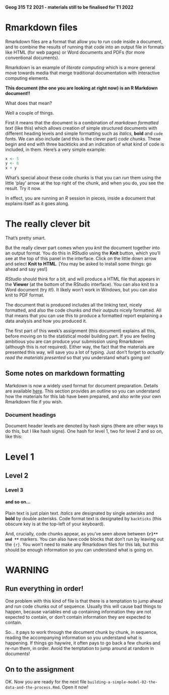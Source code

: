 #### Geog 315 T2 2021 - materials still to be finalised for T1 2022
# Rmarkdown files
Rmarkdown files are a format that allow you to run code inside a document, and to combine the results of running that code into an output file in formats like HTML (for web pages) or Word documents and PDFs (for more conventional documents).

Rmarkdown is an example of *literate computing* which is a more general move towards media that merge traditional documentation with interactive computing elements.

**This document (the one you are looking at right now) is an R Markdown document!!**

What does that mean?

Well a couple of things.

First it means that the document is a combination of *markdown formatted text* (like this) which allows creation of simple structured documents with different heading levels and simple formatting such as *italics*, **bold** and `code` fonts. We can also include (and this is the clever part) *code chunks*. These begin and end with three backticks and an indication of what kind of code is included, in them. Here's a very simple example:

```r
x <- 5
y <- 6
x + y
```

What's special about these code chunks is that you can *run* them using the little 'play' arrow at the top right of the chunk, and when you do, you see the result. Try it now.

In effect, you are running an *R* session in pieces, inside a document that explains itself as it goes along.

# The really clever bit
That's pretty smart.

But the really clever part comes when you *knit* the document together into an output format. You do this in *RStudio* using the **Knit** button, which you'll see at the top of this panel in the interface. Click on the little down arrow and select **Knit to HTML**. [You may be asked to install some things: go ahead and say yes!]

*RStudio* should think for a bit, and will produce a HTML file that appears in the **Viewer** (at the bottom of the RStudio interface). You can also knit to a Word document (try it!). It likely won't work in Windows, but you can also knit to PDF format.

The document that is produced includes all the linking text, nicely formatted, and also the code chunks *and their outputs* nicely formatted. All that means that you can use this to produce a formatted report explaining a data analysis and how you produced it.

The first part of this week's assignment (this document) explains all this, before moving on to the statistical model building part. If you are feeling ambitious you are can produce your submission using Rmarkdown (although this is *not* required). Either way, the fact that the materials are presented this way, will save you a lot of typing. Just don't forget to *actually read the materials presented* so that you understand what's going on!

## Some notes on markdown formatting
Markdown is now a widely used format for document preparation. Details are available [here](https://daringfireball.net/projects/markdown/syntax). This section provides an outline so you can understand how the materials for this lab have been prepared, and also write your own Rmarkdown file if you wish.

### Document headings
Document header levels are denoted by hash signs (there are other ways to do this, but I like hash signs). One hash for level 1, two for level 2 and so on, like this:

# Level 1
## Level 2
### Level 3
#### and so on...

Plain text is just plain text. *Italics* are designated by single asterisks and **bold** by double asterisks. Code format text is designated by `backticks` (this obscure key is at the top-left of your keyboard).

And, crucially, code chunks appear, as you've seen above between **```{r}** and **```** markers. You can also have code blocks that don't run by leaving out the `{r}`. You won't need to make any Rmarkdown files for this lab, but this should be enough information so you can understand what is going on.

# **WARNING**
## Run everything in order!
One problem with this kind of file is that there is a temptation to jump ahead and run code chunks out of sequence. Usually this will cause bad things to happen, because variables end up containing information they are not expected to contain, or don't contain information they are expected to contain.

So... it pays to work through the document chunk by chunk, in sequence, reading the accompanying information so you understand what is happening. If things go haywire, it often pays to go back a few chunks and re-run them, in order. Avoid the temptation to jump around at random in documents!

## On to the assignment
OK. Now you are ready for the next file `building-a-simple-model-02-the-data-and-the-process.Rmd`. Open it now!

